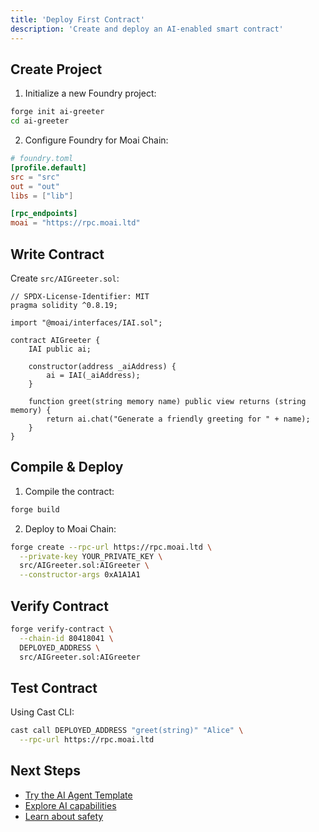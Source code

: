```yaml
---
title: 'Deploy First Contract'
description: 'Create and deploy an AI-enabled smart contract'
---
```


## Create Project

1. Initialize a new Foundry project:

```bash
forge init ai-greeter
cd ai-greeter
```

2. Configure Foundry for Moai Chain:

```toml
# foundry.toml
[profile.default]
src = "src"
out = "out"
libs = ["lib"]

[rpc_endpoints]
moai = "https://rpc.moai.ltd"
```

## Write Contract

Create `src/AIGreeter.sol`:

```solidity
// SPDX-License-Identifier: MIT
pragma solidity ^0.8.19;

import "@moai/interfaces/IAI.sol";

contract AIGreeter {
    IAI public ai;
    
    constructor(address _aiAddress) {
        ai = IAI(_aiAddress);
    }
    
    function greet(string memory name) public view returns (string memory) {
        return ai.chat("Generate a friendly greeting for " + name);
    }
}
```

## Compile & Deploy

1. Compile the contract:

```bash
forge build
```

2. Deploy to Moai Chain:

```bash
forge create --rpc-url https://rpc.moai.ltd \
  --private-key YOUR_PRIVATE_KEY \
  src/AIGreeter.sol:AIGreeter \
  --constructor-args 0xA1A1A1
```

## Verify Contract

```bash
forge verify-contract \
  --chain-id 80418041 \
  DEPLOYED_ADDRESS \
  src/AIGreeter.sol:AIGreeter
```

## Test Contract

Using Cast CLI:

```bash
cast call DEPLOYED_ADDRESS "greet(string)" "Alice" \
  --rpc-url https://rpc.moai.ltd
```

## Next Steps

- [Try the AI Agent Template](/get-started/ai-agent-template)
- [Explore AI capabilities](/essentials/what-is-moai-chain)
- [Learn about safety](/essentials/safety-concerns)